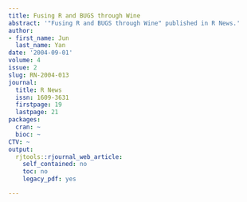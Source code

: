 ```yaml
---
title: Fusing R and BUGS through Wine
abstract: '"Fusing R and BUGS through Wine" published in R News.'
author:
- first_name: Jun
  last_name: Yan
date: '2004-09-01'
volume: 4
issue: 2
slug: RN-2004-013
journal:
  title: R News
  issn: 1609-3631
  firstpage: 19
  lastpage: 21
packages:
  cran: ~
  bioc: ~
CTV: ~
output:
  rjtools::rjournal_web_article:
    self_contained: no
    toc: no
    legacy_pdf: yes

---
```

